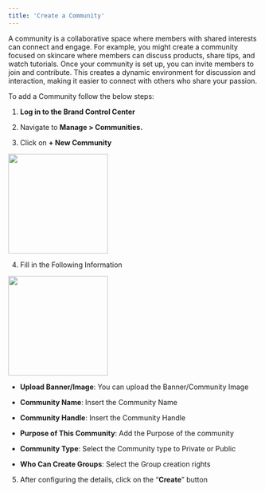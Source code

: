 ```yaml
---
title: 'Create a Community'
---
```


A community is a collaborative space where members with shared interests can connect and engage. For example, you might create a community focused on skincare where members can discuss products, share tips, and watch tutorials.
Once your community is set up, you can invite members to join and contribute. This creates a dynamic environment for discussion and interaction, making it easier to connect with others who share your passion.

To add a Community follow the below steps: 

1. **Log in to the Brand Control Center**

2. Navigate to **Manage > Communities.**

3. Click on **+ New Community**

<img height="200" src="/visual-aids/retail_media/build/create_a_community/Communities Page.jpg" />


4. Fill in the Following Information

<img height="200" src="/visual-aids/retail_media/build/create_a_community/Create Community.jpg" />



  - **Upload Banner/Image**: You can upload the Banner/Community Image

  - **Community Name**: Insert the Community Name

  - **Community Handle**: Insert the Community Handle

  - **Purpose of This Community**: Add the Purpose of the community

  - **Community Type**: Select the Community type to Private or Public

  - **Who Can Create Groups**: Select the Group creation rights

5. After configuring the details, click on the “**Create**” button



